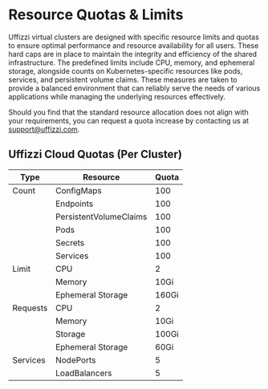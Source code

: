 # Resource Quotas & Limits

Uffizzi virtual clusters are designed with specific resource limits and quotas to ensure optimal performance and resource availability for all users. These hard caps are in place to maintain the integrity and efficiency of the shared infrastructure. The predefined limits include CPU, memory, and ephemeral storage, alongside counts on Kubernetes-specific resources like pods, services, and persistent volume claims. These measures are taken to provide a balanced environment that can reliably serve the needs of various applications while managing the underlying resources effectively.

Should you find that the standard resource allocation does not align with your requirements, you can request a quota increase by contacting us at support@uffizzi.com.  

## Uffizzi Cloud Quotas (Per Cluster)

| Type     | Resource                | Quota    |
|----------|-------------------------|----------|
| Count    | ConfigMaps              | 100      |
|          | Endpoints               | 100      |
|          | PersistentVolumeClaims  | 100      |
|          | Pods                    | 100      |
|          | Secrets                 | 100      |
|          | Services                | 100      |
| Limit    | CPU                     | 2       |
|          | Memory                  | 10Gi     |
|          | Ephemeral Storage       | 160Gi    |
| Requests | CPU                     | 2       |
|          | Memory                  | 10Gi     |
|          | Storage                 | 100Gi    |
|          | Ephemeral Storage       | 60Gi     |
| Services | NodePorts               | 5        |
|          | LoadBalancers           | 5        |

